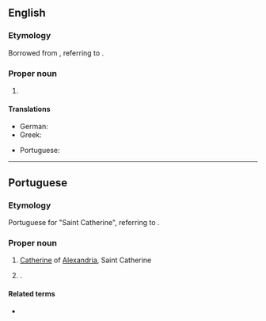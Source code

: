 ==English==
{{wikipedia}}
===Etymology===
Borrowed from {{bor|en|pt|Santa Catarina}}, referring to {{w|Catherine of Alexandria}}.

===Proper noun===
{{en-proper noun|head=Santa Catarina}}

# {{place:Brazil/state|en|capital=Florianópolis|region=South Region}}

====Translations====
{{trans-top|state in southern Brazil}}
* German: {{t|de|Santa Catarina|n}}
* Greek: {{t|el|Σάντα Καταρίνα|f}}
{{trans-mid}}
* Portuguese: {{t+|pt|Santa Catarina|f}}
{{trans-bottom}}

----

==Portuguese==
===Etymology===
Portuguese for "Saint Catherine", referring to {{w|Catherine of Alexandria}}.

===Proper noun===
{{pt-proper noun|f|head=[[santa|Santa]] [[Catarina]]}}
# {{senseid|pt|Catherine of Alexandria}} [[Catherine]] of [[Alexandria]], Saint Catherine
# {{place|pt|state|macroregion/pt:South Region|c/pt:Brazil|capital=pt:Florianópolis}}.
#: {{syn|pt|SC}} {{gloss|abbreviation}}

====Related terms====
* {{l|pt|catarinense}} {{gloss|[[demonym]] of the Brazilian state}}